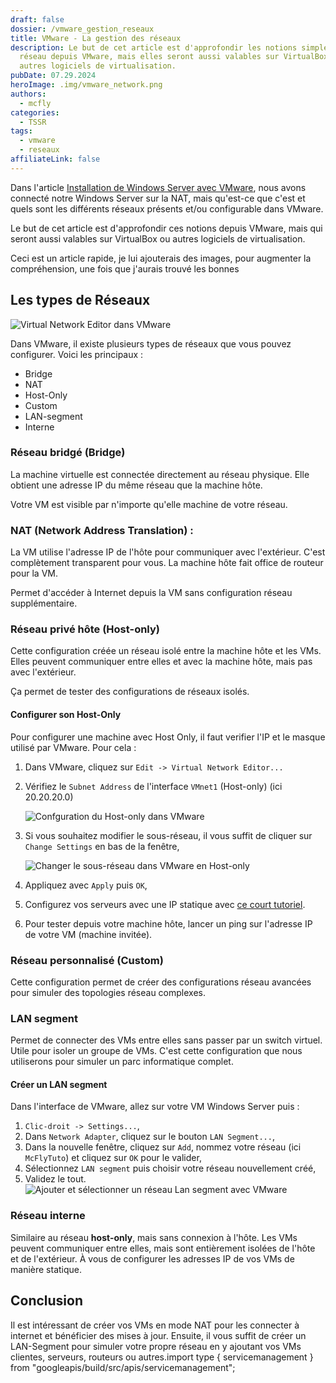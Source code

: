 ```yaml
---
draft: false
dossier: /vmware_gestion_reseaux
title: VMware - La gestion des réseaux
description: Le but de cet article est d'approfondir les notions simples du
  réseau depuis VMware, mais elles seront aussi valables sur VirtualBox ou
  autres logiciels de virtualisation.
pubDate: 07.29.2024
heroImage: .img/vmware_network.png
authors:
  - mcfly
categories:
  - TSSR
tags:
  - vmware
  - reseaux
affiliateLink: false
---
```


Dans l'article [Installation de Windows Server avec VMware](/blog/vmware_windows_server_2019/), nous avons connecté notre Windows Server sur la NAT, mais qu'est-ce que c'est et quels sont les différents réseaux présents et/ou configurable dans VMware.

Le but de cet article est d'approfondir ces notions depuis VMware, mais qui seront aussi valables sur VirtualBox ou autres logiciels de virtualisation.

<Alert type="info"> Ceci est un article rapide, je lui ajouterais des images, pour augmenter la compréhension, une fois que j'aurais trouvé les bonnes </Alert>

## Les types de Réseaux

![Virtual Network Editor dans VMware](.img/vmware_virtual_network_editor.png "Virtual Network Editor dans VMware")

Dans VMware, il existe plusieurs types de réseaux que vous pouvez configurer. Voici les principaux :

* Bridge
* NAT
* Host-Only
* Custom
* LAN-segment
* Interne

### Réseau bridgé (Bridge)

La machine virtuelle est connectée directement au réseau physique. Elle obtient une adresse IP du même réseau que la machine hôte.

Votre VM est visible par n'importe qu'elle machine de votre réseau.

### NAT (Network Address Translation) :

La VM utilise l'adresse IP de l'hôte pour communiquer avec l'extérieur. C'est complètement transparent pour vous. La machine hôte fait office de routeur pour la VM.

Permet d'accéder à Internet depuis la VM sans configuration réseau supplémentaire.

### Réseau privé hôte (Host-only)

Cette configuration créée un réseau isolé entre la machine hôte et les VMs. Elles peuvent communiquer entre elles et avec la machine hôte, mais pas avec l'extérieur.

Ça permet de tester des configurations de réseaux isolés.

#### Configurer son Host-Only

Pour configurer une machine avec Host Only, il faut verifier l'IP et le masque utilisé par VMware. Pour cela :

1. Dans VMware, cliquez sur `Edit -> Virtual Network Editor...`
2. Vérifiez le `Subnet Address` de l'interface `VMnet1` (Host-only) (ici 20.20.20.0)

   ![Confguration du Host-only dans VMware](.img/vmware_host_only_configuration.png "Configuration du Host-only dans VMware")
3. Si vous souhaitez modifier le sous-réseau, il vous suffit de cliquer sur `Change Settings` en bas de la fenêtre,

   ![Changer le sous-réseau dans VMware en Host-only](.img/vmware_host_only_changer_subnet_address.png "Changer le sous-réseau dans VMware en Host-only")
4. Appliquez avec `Apply` puis `OK`,
5. Configurez vos serveurs avec une IP statique avec [ce court tutoriel](/short/debian_ip_statique_cli/).
6. Pour tester depuis votre machine hôte, lancer un ping sur l'adresse IP de votre VM (machine invitée).

### Réseau personnalisé (Custom)

Cette configuration permet de créer des configurations réseau avancées pour simuler des topologies réseau complexes.

### LAN segment

Permet de connecter des VMs entre elles sans passer par un switch virtuel. Utile pour isoler un groupe de VMs. C'est cette configuration que nous utiliserons pour simuler un parc informatique complet.

#### Créer un LAN segment 
Dans l'interface de VMware, allez sur votre VM Windows Server puis :
1. `Clic-droit -> Settings...`,
1. Dans `Network Adapter`, cliquez sur le bouton `LAN Segment...`,
1. Dans la nouvelle fenêtre, cliquez sur `Add`, nommez votre réseau (ici `McFlyTuto`) et cliquez sur `OK` pour le valider,
1. Sélectionnez `LAN segment` puis choisir votre réseau nouvellement créé,
1. Validez le tout.
![Ajouter et sélectionner un réseau Lan segment avec VMware](.img/vmware_lan_segment_add.png)

### Réseau interne

Similaire au réseau **host-only**, mais sans connexion à l'hôte. Les VMs peuvent communiquer entre elles, mais sont entièrement isolées de l'hôte et de l'extérieur. À vous de configurer les adresses IP de vos VMs de manière statique.

## Conclusion

Il est intéressant de créer vos VMs en mode NAT pour les connecter à internet et bénéficier des mises à jour. Ensuite, il vous suffit de créer un LAN-Segment pour simuler votre propre réseau en y ajoutant vos VMs clientes, serveurs, routeurs ou autres.import type { servicemanagement } from "googleapis/build/src/apis/servicemanagement";

